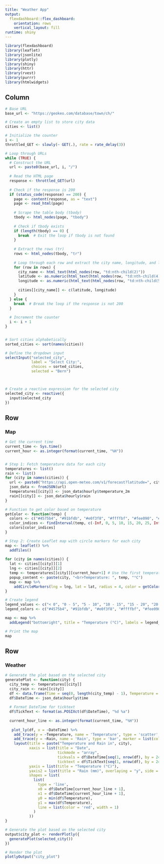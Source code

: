 ---
title: "Weather App"
output:
  flexdashboard::flex_dashboard:
    orientation: rows
    vertical_layout: fill
runtime: shiny
---

```{r setup, include=FALSE}
library(flexdashboard)
library(leaflet)
library(jsonlite)
library(plotly)
library(shiny)
library(httr)
library(rvest)
library(purrr)
library(htmlwidgets)
```


Column {data-width=200 .sidebar}
-----------------------------------------------------------------------------
```{r}
# Base URL
base_url <- "https://geokeo.com/database/town/ch/"

# Create an empty list to store city data
cities <- list()

# Initialize the counter
i <- 1
throttled_GET <- slowly(~ GET(.), rate = rate_delay(3))

# Loop through URLs
while (TRUE) {
  # Construct the URL
  url <- paste0(base_url, i, "/")
  
  # Read the HTML page
  response <- throttled_GET(url)
  
  # Check if the response is 200
  if (status_code(response) == 200) {
    page <- content(response, as = "text")
    page <- read_html(page)
    
    # Scrape the table body (tbody)
    tbody <- html_nodes(page, "tbody")
    
    # Check if tbody exists
    if (length(tbody) == 0) {
      break  # Exit the loop if tbody is not found
    }
    
    # Extract the rows (tr)
    rows <- html_nodes(tbody, "tr")
    
    # Loop through each row and extract the city name, longitude, and latitude
    for (row in rows) {
      city_name <- html_text(html_nodes(row, "td:nth-child(2)"))
      latitude <- as.numeric(html_text(html_nodes(row, "td:nth-child(4)")))
      longitude <- as.numeric(html_text(html_nodes(row, "td:nth-child(5)")))
      
      cities[[city_name]] <- c(latitude, longitude)
    }
  } else {
    break  # Break the loop if the response is not 200
  }
  
  # Increment the counter
  i <- i + 1
}


# Sort cities alphabetically
sorted_cities <- sort(names(cities))

# Define the dropdown input
selectInput("selected_city",
            label = "Select City:",
            choices = sorted_cities,
            selected = "Bern")
          


# Create a reactive expression for the selected city
selected_city <- reactive({
  input$selected_city
})
```

Row
-----------------------------------------------------------------------------

### Map
```{r}

# Get the current time
current_time <- Sys.time()
current_hour <- as.integer(format(current_time, "%H"))


# Step 1: Fetch temperature data for each city
temperatures <- list()
rain <- list()
for (city in names(cities)) {
  url <- paste0("https://api.open-meteo.com/v1/forecast?latitude=", cities[[city]][1], "&longitude=", cities[[city]][2], "&hourly=temperature_2m,rain")
  json_data <- fromJSON(url)
  temperatures[[city]] <- json_data$hourly$temperature_2m
  rain[[city]] <- json_data$hourly$rain
}

# Function to get color based on temperature
getColor <- function(temp) {
  colors <- c("#4575b4", "#91bfdb", "#e0f3f8", "#ffffbf", "#fee090", "#fc8d59", "#d73027")
  color_indices <- findInterval(temp, c(-Inf, 0, 5, 10, 15, 20, 25, Inf))
  colors[color_indices]
}

# Step 2: Create Leaflet map with circle markers for each city
map <- leaflet() %>%
  addTiles()
  
for (city in names(cities)) {
  lat <- cities[[city]][1]
  lng <- cities[[city]][2]
  temp <- temperatures[[city]][current_hour+1] # Use the first temperature value
  popup_content <- paste(city, "<br>Temperature: ", temp, "°C")
  map <- map %>%
    addCircleMarkers(lng = lng, lat = lat, radius = 4, color = getColor(temp), fillOpacity = 0.5, popup = popup_content)
}

# Create legend
legend_values <- c("< 0", "0 - 5", "5 - 10", "10 - 15", "15 - 20", "20 - 25", "> 25")
legend_colors <- c("#4575b4", "#91bfdb", "#e0f3f8", "#ffffbf", "#fee090", "#fc8d59", "#d73027")

map <- map %>%
  addLegend("bottomright", title = "Temperature (°C)", labels = legend_values, colors = legend_colors, opacity = 0.7)

# Print the map
map
```

Row
-----------------------------------------------------------------------------

### Weather
```{r}
# Generate the plot based on the selected city
generatePlot <- function(city) {
  city_temp <- temperatures[[city]]
  city_rain <- rain[[city]]
  df <- data.frame(Time = seq(0, length(city_temp) - 1), Temperature = city_temp, Rain = city_rain)
  df$DateTime <- json_data$hourly$time
  
  # Format DateTime for ticktext
  df$TickText <- format(as.POSIXct(df$DateTime), "%d %a")
  
  current_hour_line <- as.integer(format(current_time, "%H"))
  
   plot_ly(df, x = ~DateTime) %>%
    add_trace(y = ~Temperature, name = 'Temperature', type = 'scatter', mode = 'lines') %>%
    add_trace(y = ~Rain, name = 'Rain', type = 'bar', marker = list(color = 'blue'), yaxis = 'y2') %>%
    layout(title = paste("Temperature and Rain in", city),
           xaxis = list(title = "Date",
                        tickmode = "array",
                        tickvals = df$DateTime[seq(1, nrow(df), by = 24)],
                        ticktext = df$TickText[seq(1, nrow(df), by = 24)]),
           yaxis = list(title = "Temperature (°C)"),
           yaxis2 = list(title = "Rain (mm)", overlaying = "y", side = "right"),
           shapes = list(
             list(
               type = 'line',
               x0 = df$DateTime[current_hour_line + 1],
               x1 = df$DateTime[current_hour_line + 1],
               y0 = min(df$Temperature),
               y1 = max(df$Temperature),
               line = list(color = 'red', width = 1)
             )
           ))
}

# Generate the plot based on the selected city
output$city_plot <- renderPlotly({
  generatePlot(selected_city())
})

# Render the plot
plotlyOutput("city_plot")
```
